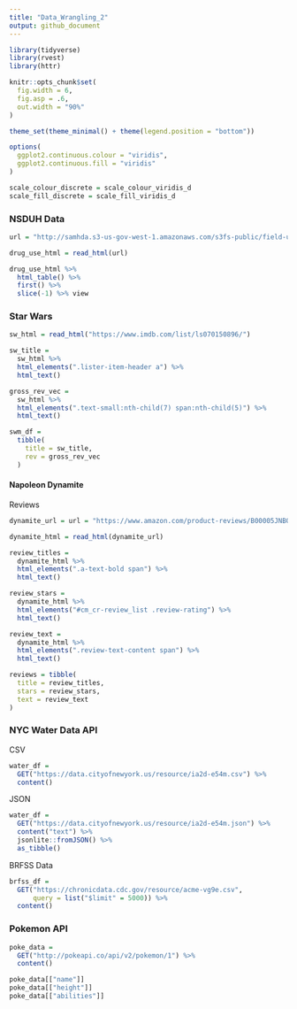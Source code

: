 ```yaml
---
title: "Data_Wrangling_2"
output: github_document
---
```



```r
library(tidyverse)
library(rvest)
library(httr)

knitr::opts_chunk$set(
  fig.width = 6,
  fig.asp = .6,
  out.width = "90%"
)

theme_set(theme_minimal() + theme(legend.position = "bottom"))

options(
  ggplot2.continuous.colour = "viridis",
  ggplot2.continuous.fill = "viridis"
)

scale_colour_discrete = scale_colour_viridis_d
scale_fill_discrete = scale_fill_viridis_d
```

### NSDUH Data

```r
url = "http://samhda.s3-us-gov-west-1.amazonaws.com/s3fs-public/field-uploads/2k15StateFiles/NSDUHsaeShortTermCHG2015.htm"

drug_use_html = read_html(url)

```

```r
drug_use_html %>%
  html_table() %>%
  first() %>%
  slice(-1) %>% view
```


### Star Wars

```r
sw_html = read_html("https://www.imdb.com/list/ls070150896/")

sw_title = 
  sw_html %>%
  html_elements(".lister-item-header a") %>%
  html_text()

gross_rev_vec = 
  sw_html %>%
  html_elements(".text-small:nth-child(7) span:nth-child(5)") %>%
  html_text()

swm_df =
  tibble(
    title = sw_title,
    rev = gross_rev_vec
  )
```


#### Napoleon Dynamite

Reviews

```r
dynamite_url = url = "https://www.amazon.com/product-reviews/B00005JNBQ/ref=cm_cr_arp_d_viewopt_rvwer?ie=UTF8&reviewerType=avp_only_reviews&sortBy=recent&pageNumber=1"

dynamite_html = read_html(dynamite_url)

review_titles = 
  dynamite_html %>%
  html_elements(".a-text-bold span") %>%
  html_text()

review_stars = 
  dynamite_html %>%
  html_elements("#cm_cr-review_list .review-rating") %>%
  html_text()

review_text = 
  dynamite_html %>%
  html_elements(".review-text-content span") %>%
  html_text()

reviews = tibble(
  title = review_titles,
  stars = review_stars,
  text = review_text
)
```

### NYC Water Data API

CSV

```r
water_df =
  GET("https://data.cityofnewyork.us/resource/ia2d-e54m.csv") %>%
  content()
```

JSON

```r
water_df =
  GET("https://data.cityofnewyork.us/resource/ia2d-e54m.json") %>%
  content("text") %>%
  jsonlite::fromJSON() %>%
  as_tibble()
```

BRFSS Data

```r
brfss_df = 
  GET("https://chronicdata.cdc.gov/resource/acme-vg9e.csv",
      query = list("$limit" = 5000)) %>%
  content()
```

### Pokemon API

```r
poke_data = 
  GET("http://pokeapi.co/api/v2/pokemon/1") %>%
  content()

poke_data[["name"]]
poke_data[["height"]]
poke_data[["abilities"]]
```


